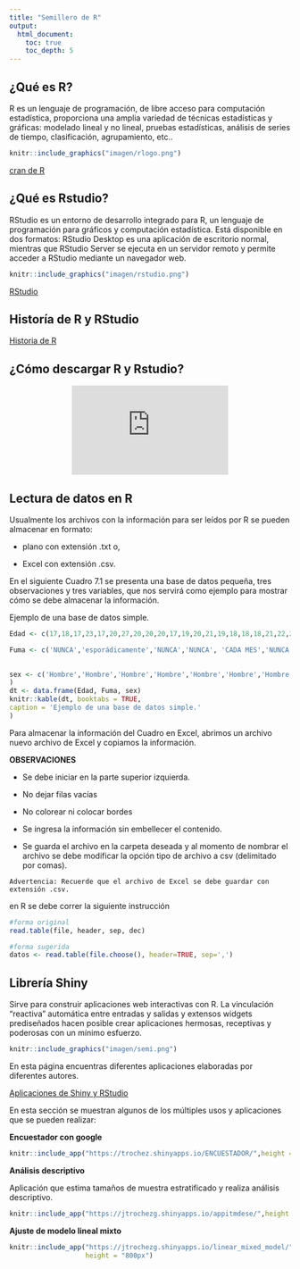 ```yaml
---
title: "Semillero de R"
output:
  html_document:
    toc: true
    toc_depth: 5
---
```


## ¿Qué es R?

R es un lenguaje de programación, de libre acceso para computación estadística, proporciona una amplia variedad de técnicas estadísticas y gráficas: modelado lineal y no lineal, pruebas estadísticas, análisis de series de tiempo, clasificación, agrupamiento, etc..

```r
knitr::include_graphics("imagen/rlogo.png")
```

[cran de R](https://cran.r-project.org/)


## ¿Qué es Rstudio?

RStudio es un entorno de desarrollo integrado para R, un lenguaje de programación para gráficos y computación estadística. Está disponible en dos formatos: RStudio Desktop es una aplicación de escritorio normal, mientras que RStudio Server se ejecuta en un servidor remoto y permite acceder a RStudio mediante un navegador web.

```r
knitr::include_graphics("imagen/rstudio.png")
```

[RStudio](https://rstudio.com/)

## Historía de R y RStudio

[Historia de R]( https://d3c33hcgiwev3.cloudfront.net/WXE20tXKEeWjTxJlqDdk5Q.processed/full/360p/index.webm?Expires=1597968000&Signature=IRb8ROuFchPY0bfiamsRdVnQT-hAL3xp2voRx8YHcKQDLj9nSBaT0JoZo4dytufV0Wq-BRKYelYMfCSVBA6MoI8QAWG68ycz4sfj7c7AH4ceaxIQ-O-94VP8WjiaGCiYh9Sj4x~dLVcKxbF6RP-cpAlEpeB4KB8IxRX9hOj0CzY_&Key-Pair-Id=APKAJLTNE6QMUY6HBC5A)

## ¿Cómo descargar R y Rstudio?

<div style="text-align: center;"><iframe width="280" height="160" src="https://www.youtube.com/embed/1WXgaa2Spp0" frameborder="0" allow="accelerometer; autoplay; encrypted-media; gyroscope; picture-in-picture" allowfullscreen></iframe></div>

## Lectura de datos en R

Usualmente los archivos con la información para ser leídos por R se pueden almacenar en formato:

- plano con extensión .txt o,

- Excel con extensión .csv.

En el siguiente Cuadro 7.1 se presenta una base de datos pequeña, tres observaciones y tres variables, que nos servirá como ejemplo para mostrar cómo se debe almacenar la información.

Ejemplo de una base de datos simple.

```r

Edad <- c(17,18,17,23,17,20,27,20,20,20,17,19,20,21,19,18,18,18,21,22,20,22,24,24,28,29,24,18,23,24)

Fuma <- c('NUNCA','esporádicamente','NUNCA','NUNCA', 'CADA MES','NUNCA','NUNCA','NUNCA','A DIARIO', 'NUNCA','NUNCA','A DIARIO','esporádicamente', 'NUNCA','NUNCA','NUNCA','CADA MES','A DIARIO','NUNCA','A DIARIO', 'NUNCA','NUNCA', 'NUNCA','NUNCA','CADA SEMANA','NUNCA','NUNCA','CADA SEMANA','esporádicamente','esporádicamente')

  
sex <- c('Hombre','Hombre','Hombre','Hombre','Hombre','Hombre','Hombre','Hombre','Hombre','Hombre','Hombre','Hombre','Mujer','Mujer','Mujer','Hombre','Hombre','Mujer','Mujer','Hombre','Mujer','Mujer','Hombre','Mujer','Hombre','Mujer','Hombre','Mujer','Mujer','Hombre'
)
dt <- data.frame(Edad, Fuma, sex)
knitr::kable(dt, booktabs = TRUE,
caption = 'Ejemplo de una base de datos simple.'
)
```


Para almacenar la información del Cuadro  en Excel, abrimos un archivo nuevo archivo de Excel y copiamos la información.

**OBSERVACIONES**

- Se debe iniciar en la parte superior izquierda. 

- No dejar filas vacías

- No colorear ni colocar bordes 

- Se ingresa la información sin embellecer el contenido. 

- Se guarda el archivo en la carpeta deseada y al momento de nombrar el archivo se debe modificar la opción tipo de archivo a csv (delimitado por comas).


```block2
Advertencia: Recuerde que el archivo de Excel se debe guardar con extensión .csv.
```

en R se debe correr la siguiente instrucción
```r
#forma original
read.table(file, header, sep, dec)

#forma sugerida
datos <- read.table(file.choose(), header=TRUE, sep=',')

```


## Librería Shiny

Sirve para construir aplicaciones web interactivas con R. La vinculación "reactiva" automática entre entradas y salidas y extensos widgets prediseñados hacen posible crear aplicaciones hermosas, receptivas y poderosas con un mínimo esfuerzo.

```r

knitr::include_graphics("imagen/semi.png")

```

En esta página encuentras diferentes aplicaciones elaboradas por diferentes autores.

[Aplicaciones de Shiny y RStudio](https://shiny.rstudio.com/gallery/)


En esta sección se muestran algunos de los múltiples usos y aplicaciones que se pueden realizar:


**Encuestador con google **

```r
knitr::include_app("https://trochez.shinyapps.io/ENCUESTADOR/",height = "800px")
```


**Análisis descriptivo**

Aplicación que estima tamaños de muestra estratificado y realiza análisis descriptivo.


```r
knitr::include_app("https://jtrochezg.shinyapps.io/appitmdese/",height = "800px")
```



**Ajuste de modelo lineal mixto**

```r
knitr::include_app("https://jtrochezg.shinyapps.io/linear_mixed_model/",
                   height = "800px")
```



